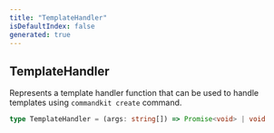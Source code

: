 ```yaml
---
title: "TemplateHandler"
isDefaultIndex: false
generated: true
---
```



<!-- This file was generated from the CommandKit source. Do not modify. Instead, re-run the "docgen" script -->


## TemplateHandler

<GenerationInfo sourceFile="packages/commandkit/src/plugins/types.ts" sourceLine="48" packageName="commandkit" />

Represents a template handler function that can be used to handle templates using `commandkit create` command.

```ts title="Signature"
type TemplateHandler = (args: string[]) => Promise<void> | void
```
